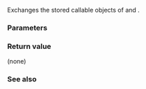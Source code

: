 {{cpp/utility/functional/copyable_function/title|swap}}
{{cpp/utility/functional/copyable_function/navbar}}
{{ddcl|since=c++26|1=
void swap( copyable_function&amp; other ) noexcept;
}}

Exchanges the stored callable objects of {{c|*this}} and {{tt|other}}.

===Parameters===
{{par begin}}
{{par|other|function wrapper to exchange the stored callable object with}}
{{par end}}

===Return value===
(none)

===See also===
{{dsc begin}}
{{dsc inc | cpp/utility/functional/function/dsc swap}}
{{dsc inc | cpp/utility/functional/move_only_function/dsc swap}}
{{dsc end}}

{{langlinks|de|es|fr|it|ja|pt|ru|zh}}